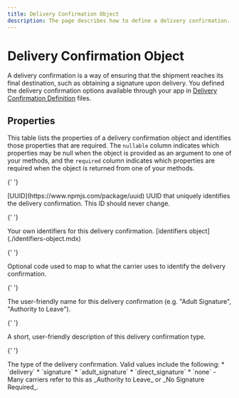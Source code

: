 ```yaml
---
title: Delivery Confirmation Object
description: The page describes how to define a delivery confirmation.
---
```


# Delivery Confirmation Object

A delivery confirmation is a way of ensuring that the shipment reaches its final destination, such as obtaining
a signature upon delivery. You defined the delivery confirmation options available through your app in [Delivery Confirmation Definition](./delivery-confirmation.mdx)
files.

## Properties

This table lists the properties of a delivery confirmation object and identifies those properties that are required. The `nullable`
column indicates which properties may be null when the object is provided as an argument to one of your methods, and the `required`
column indicates which properties are required when the object is returned from one of your methods.

<Reference>

{' '}

<Field name="id" nullable={false} required={true}>
  <Type>[UUID](https://www.npmjs.com/package/uuid)</Type>
  <Description>
    UUID that uniquely identifies the delivery confirmation. This ID should
    never change.
  </Description>
</Field>

{' '}

<Field name="identifiers" nullable={true} required={false}>
  <Description>
    Your own identifiers for this delivery confirmation.
  </Description>
  <Type>[identifiers object](./identifiers-object.mdx)</Type>
</Field>

{' '}

<Field name="code" type="string" nullable={true}>
  <Description>
    Optional code used to map to what the carrier uses to identify the delivery
    confirmation.
  </Description>
</Field>

{' '}

<Field name="name" type="string" nullable={true}>
  <Description>
    The user-friendly name for this delivery confirmation (e.g. "Adult
    Signature", "Authority to Leave").
  </Description>
</Field>

{' '}

<Field name="description" type="string" nullable={true}>
  <Description>
    A short, user-friendly description of this delivery confirmation type.
  </Description>
</Field>

{' '}

<Field name="type" type="string" nullable={true}>
  <Description>
    The type of the delivery confirmation. Valid values include the following: *
    `delivery` * `signature` * `adult_signature` * `direct_signature` * `none` -
    Many carriers refer to this as _Authority to Leave_ or _No Signature
    Required_.
  </Description>
</Field>

</Reference>
